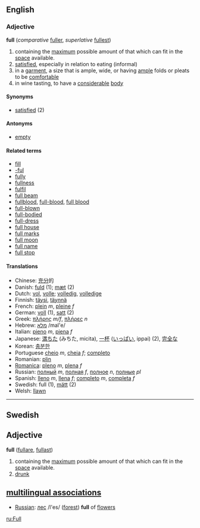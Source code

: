 ==English==
=== Adjective ===
'''full''' (''comparative'' [[fuller]], ''superlative'' [[fullest]])
# containing the [[maximum]] possible amount of that which can fit in the [[space]] available.
# [[satisfied]], especially in relation to eating (informal)
# in a [[garment]], a size that is ample, wide, or having [[ample]] folds or pleats to be [[comfortable]]
# in wine tasting, to have a [[considerable]] [[:w:wine|body]]
==== Synonyms ====
*[[satisfied]] (2)

==== Antonyms ====
*[[empty]]

====Related terms====
*[[fill]]
*[[-ful]]
*[[fully]]
*[[fullness]]
*[[fulfil]]<!-- how related? -->
*[[full beam]]
*[[fullblood]], [[full-blood]], [[full blood]]
*[[full-blown]]
*[[full-bodied]]
*[[full-dress]]
*[[full house]]
*[[full marks]]
*[[full moon]]
*[[full name]]
*[[full stop]]

==== Translations ====
*Chinese: [[充分]]的
*Danish: [[fuld]] (1); [[mæt]] (2)
*Dutch: [[vol]], [[volle]]; [[volledig]], [[volledige]]
*Finnish: [[täysi]], [[täynnä]]
*French: [[plein]] ''m'', [[pleine]] ''f''
*German: [[:de:voll|voll]] (1), [[satt]] (2)
*Greek: [[πλήρης]] ''m/f'', [[πλήρες]] ''n''
*Hebrew: [[מלא]] /mal'e/ 
*Italian: [[pieno]] ''m'', [[piena]] ''f''
*Japanese: [[満ちた]] (みちた, micita), [[一杯]] ([[いっぱい]], ippai) (2), [[完全]]な
*Korean: [[충분한]]
*Portuguese [[cheio]] ''m'', [[cheia]] ''f''; [[completo]]
*Romanian: [[plin]]
*[[Romanica]]: [[pleno]] ''m'', [[plena]] ''f''
*Russian: [[полный]] ''m'', [[полная]] ''f'', [[полное]] ''n'', [[полные]] ''pl''
*Spanish: [[lleno]] ''m'', [[llena]] ''f''; [[completo]] ''m'', [[completa]] ''f''
*Swedish: full (1), [[mätt]] (2)
*Welsh: [[llawn]]

----

==Swedish==
==Adjective==
'''full''' ([[fullare]], [[fullast]])

#containing the [[maximum]] possible amount of that which can fit in the [[space]] available.
#[[drunk]]

==[[multilingual associations]]==
*[[Russian]]: [[лес]] /l'es/ ([[forest]]) '''full''' of [[flower]]s

[[ru:Full]]